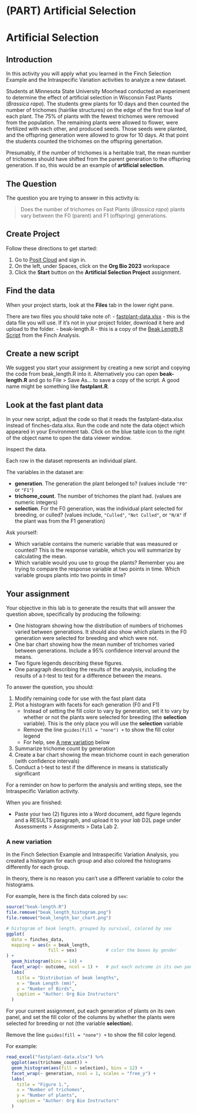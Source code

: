# (PART) Artificial Selection {-}

# Artificial Selection

## Introduction

In this activity you will apply what you learned in the Finch Selection Example and the Intraspecific Variation activities to analyze a new dataset.

Students at Minnesota State University Moorhead conducted an experiment to determine the effect of artificial selection in Wisconsin Fast Plants (*Brassica rapa*). The students grew plants for 10 days and then counted the number of trichomes (hairlike structures) on the edge of the first true leaf of each plant. The 75% of plants with the fewest trichomes were removed from the population. The remaining plants were allowed to flower, were fertilized with each other, and produced seeds. Those seeds were planted, and the offspring generation were allowed to grow for 10 days. At that point the students counted the trichomes on the offspring genertation.

Presumably, if the number of trichomes is a heritable trait, the mean number of trichomes should have shifted from the parent generation to the offspring generation. If so, this would be an example of **artificial selection**.

## The Question

The question you are trying to answer in this activity is:

<blockquote class="text-success">Does the number of trichomes on Fast Plants (<i>Brassica rapa</i>) plants vary between the F0 (parent) and F1 (offspring) generations.</blockquote>

## Create Project

Follow these directions to get started:

1. Go to [Posit Cloud](https://posit.cloud/) and sign in. 
2. On the left, under Spaces, click on the **Org Bio 2023** workspace
3. Click the **Start** button on the **Artificial Selection Project** assignment.

## Find the data

When your project starts, look at the **Files** tab in the lower right pane.

There are two files you should take note of:
- [fastplant-data.xlsx](fastplant-data.xlsx) - this is the data file you will use. If it's not in your project folder, download it here and upload to the folder.
- beak-length.R - this is a copy of the [Beak Length R Script](beak-length-script.html) from the Finch Analysis.

## Create a new script

We suggest you start your assignment by creating a new script and copying the code from beak_length.R into it. Alternatively you can open **beak-length.R** and go to File > Save As... to save a copy of the script. A good name might be something like **fastplant.R**.

## Look at the fast plant data

In your new script, adjust the code so that it reads the fastplant-data.xlsx instead of finches-data.xlsx. Run the code and note the data object which appeared in your Environment tab. Click on the blue table icon to the right of the object name to open the data viewer window.

Inspect the data.

Each row in the dataset represents an individual plant.

The variables in the dataset are:

- **generation**. The generation the plant belonged to? (values include `"F0"` or `"F1"`)
- **trichome_count**. The number of trichomes the plant had. (values are numeric integers)
- **selection**. For the F0 generation, was the individual plant selected for breeding, or culled? (values include, `"Culled"`, `"Not Culled"`, or `"N/A"` if the plant was from the F1 generation)

Ask yourself:

- Which variable contains the numeric variable that was measured or counted? This is the response variable, which you will summarize by calculating the mean.
- Which variable would you use to group the plants? Remember you are trying to compare the response variable at two points in time. Which variable groups plants into two points in time?

## Your assignment

Your objective in this lab is to generate the results that will answer the question above, specifically by producing the following:

- One histogram showing how the distribution of numbers of trichomes varied between generations. It should also show which plants in the F0 generation were selected for breeding and which were not.
- One bar chart showing how the mean number of trichomes varied between generations. Include a 95% confidence interval around the means.
- Two figure legends describing these figures.
- One paragraph describing the results of the analysis, including the results of a *t*-test to test for a difference between the means.

To answer the question, you should:

1. Modify remaining code for use with the fast plant data
2. Plot a histogram with facets for each generation (F0 and F1)
    - Instead of setting the fill color to vary by generation, set it to vary by whether or not the plants were selected for breeding (the **selection** variable). This is the only place you will use the **selection** variable
    - Remove the line `guides(fill = "none") +` to show the fill color legend
    - For help, see [A new variation] below
3. Summarize trichome count by generation
4. Create a bar chart showing the mean trichome count in each generation (with confidence intervals)
5. Conduct a t-test to test if the difference in means is statistically significant

For a reminder on how to perform the analysis and writing steps, see the Intraspecific Variation activity.

When you are finished:

- Paste your two (2) figures into a Word document, add figure legends and a RESULTS paragraph, and upload it to your *lab* D2L page under Assessments > Assignments > Data Lab 2.

### A new variation

In the Finch Selection Example and Intraspecific Variation Analysis, you created a histogram for each group and also colored the histograms differently for each group.

In theory, there is no reason you can't use a different variable to color the histograms.

For example, here is the finch data colored by `sex`:

```r
source("beak-length.R")
file.remove("beak_length_histogram.png")
file.remove("beak_length_bar_chart.png")
```

```r
# histogram of beak length, grouped by survival, colored by sex
ggplot(
  data = finches_data,
  mapping = aes(x = beak_length,
                fill = sex)           # color the boxes by gender
) +
  geom_histogram(bins = 14) +
  facet_wrap(~ outcome, ncol = 1) +   # put each outcome in its own panel
  labs(
    title = "Distribution of beak lengths",
    x = "Beak Length (mm)",
    y = "Number of Birds",
    caption = "Author: Org Bio Instructors"
  )
```

For your current assignment, put each generation of plants on its own panel, and set the fill color of the columns by whether the plants were selected for breeding or not (the variable **selection**).

Remove the line `guides(fill = "none") +` to show the fill color legend.

For example:

```r
read_excel("fastplant-data.xlsx") %>% 
  ggplot(aes(trichome_count)) +
  geom_histogram(aes(fill = selection), bins = 12) +
  facet_wrap(~ generation, ncol = 1, scales = "free_y") +
  labs(
    title = "Figure 1.",
    x = "Number of trichomes",
    y = "Number of plants",
    caption = "Author: Org Bio Instructors"
  )
```



